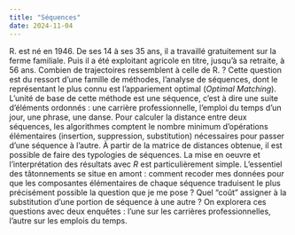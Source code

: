 ```yaml
---
title: "Séquences"
date: 2024-11-04
---
```


R. est né en 1946. De ses 14 à ses 35 ans, il a travaillé gratuitement sur la ferme familiale. Puis il a été exploitant agricole en titre, jusqu'à sa retraite, à 56 ans. Combien de trajectoires ressemblent à celle de R. ? Cette question est du ressort d'une famille de méthodes, l'analyse de séquences, dont le représentant le plus connu est l'appariement optimal (*Optimal Matching*). L'unité de base de cette méthode est une séquence, c'est à dire une suite d'éléments ordonnés : une carrière professionnelle, l'emploi du temps d'un jour, une phrase, une danse. Pour calculer la distance entre deux séquences, les algorithmes comptent le nombre minimum d'opérations élémentaires (insertion, suppression, substitution) nécessaires pour passer d'une séquence à l'autre. À partir de la matrice de distances obtenue, il est possible de faire des typologies de séquences. La mise en oeuvre et l'interprétation des résultats avec *R* est particulièrement simple. L'essentiel des tâtonnements se situe en amont : comment recoder mes données pour que les composantes élémentaires de chaque séquence traduisent le plus précisément possible la question que je me pose ? Quel "coût" assigner à la substitution d'une portion de séquence à une autre ? On explorera ces questions avec deux enquêtes : l'une sur les carrières professionnelles, l'autre sur les emplois du temps.